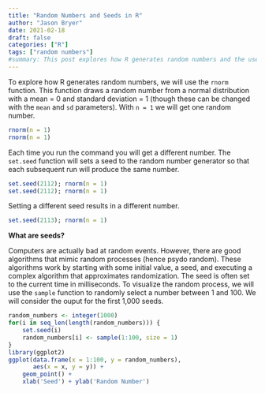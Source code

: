 ```yaml
---
title: "Random Numbers and Seeds in R"
author: "Jason Bryer"
date: 2021-02-18
draft: false
categories: ["R"]
tags: ["random numbers"]
#summary: This post explores how R generates random numbers and the use of seeds.
---
```


To explore how R generates random numbers, we will use the `rnorm` function. This function draws a random number from a normal distribution with a mean = 0 and standard deviation = 1 (though these can be changed with the `mean` and `sd` parameters). With `n = 1` we will get one random number.

```r
rnorm(n = 1)
rnorm(n = 1)
```

Each time you run the command you will get a different number. The `set.seed` function will sets a seed to the random number generator so that each subsequent run will produce the same number.

```r
set.seed(2112); rnorm(n = 1)
set.seed(2112); rnorm(n = 1)
```

Setting a different seed results in a different number.

```r
set.seed(2113); rnorm(n = 1)
```

**What are seeds?**

Computers are actually bad at random events. However, there are good algorithms that mimic random processes (hence psydo random). These algorithms work by starting with some initial value, a seed, and executing a complex algorithm that approximates randomization. The seed is often set to the current time in milliseconds. To visualize the random process, we will use the `sample` function to randomly select a number between 1 and 100. We will consider the ouput for the first 1,000 seeds.

```r
random_numbers <- integer(1000)
for(i in seq_len(length(random_numbers))) {
	set.seed(i)
	random_numbers[i] <- sample(1:100, size = 1)
}
library(ggplot2)
ggplot(data.frame(x = 1:100, y = random_numbers),
	   aes(x = x, y = y)) + 
	geom_point() +
	xlab('Seed') + ylab('Random Number')
```

